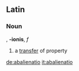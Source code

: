 ==Latin==

===Noun===
{{infl|la|noun}}, '''-ionis''', ''f''

# a [[transfer]] of property

{{la-attention}}
[[de:abalienatio]]
[[it:abalienatio]]